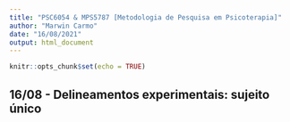 ```yaml
---
title: "PSC6054 & MPS5787 [Metodologia de Pesquisa em Psicoterapia]"
author: "Marwin Carmo"
date: "16/08/2021"
output: html_document
---
```


```r
knitr::opts_chunk$set(echo = TRUE)
```

## 16/08 - Delineamentos experimentais: sujeito único

